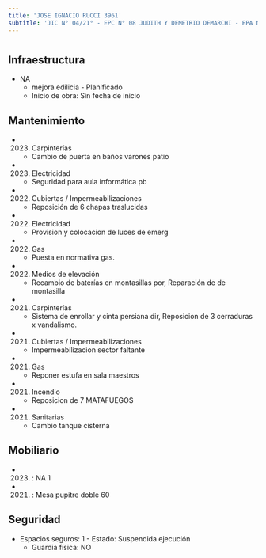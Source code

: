 ```yaml
---
title: 'JOSE IGNACIO RUCCI 3961'
subtitle: 'JIC N° 04/21° - EPC N° 08 JUDITH Y DEMETRIO DEMARCHI - EPA N° 08 JUDITH Y DEMETRIO DEMARCHI - CECIE N° 25'
---
```


#
## Infraestructura

* NA 
    + mejora edilicia - Planificado 
    + Inicio de obra: Sin fecha de inicio 






## Mantenimiento

*  (2023) Carpinterías 
    + Cambio de puerta en baños varones patio

*  (2023) Electricidad 
    + Seguridad para aula informática pb

*  (2022) Cubiertas / Impermeabilizaciones 
    + Reposición de 6 chapas traslucidas

*  (2022) Electricidad 
    + Provision y colocacion de luces de emerg

*  (2022) Gas 
    + Puesta en normativa gas.

*  (2022) Medios de elevación 
    + Recambio de baterías en montasillas por, Reparación de  de montasilla

*  (2021) Carpinterías 
    + Sistema de enrollar y cinta persiana dir, Reposicion de 3 cerraduras x vandalismo.

*  (2021) Cubiertas / Impermeabilizaciones 
    + Impermeabilizacion sector faltante

*  (2021) Gas 
    + Reponer estufa en sala maestros

*  (2021) Incendio 
    + Reposicion de 7 MATAFUEGOS

*  (2021) Sanitarias 
    + Cambio tanque cisterna





## Mobiliario

*  (2023) : NA 1 

*  (2021) : Mesa pupitre doble 60 





## Seguridad

*  Espacios seguros: 1 - Estado: Suspendida ejecución 
    + Guardia física: NO



